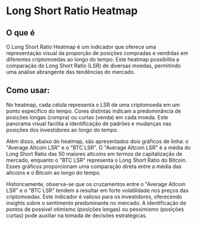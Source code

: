 # Long Short Ratio Heatmap

## O que é

O Long Short Ratio Heatmap é um indicador que oferece uma representação visual da proporção de posições compradas e vendidas em diferentes criptomoedas ao longo do tempo. Este heatmap possibilita a comparação do Long Short Ratio (LSR) de diversas moedas, permitindo uma análise abrangente das tendências do mercado.

## Como usar:

No heatmap, cada célula representa o LSR de uma criptomoeda em um ponto específico do tempo. Cores distintas indicam a predominância de posições longas (compra) ou curtas (venda) em cada moeda. Este panorama visual facilita a identificação de padrões e mudanças nas posições dos investidores ao longo do tempo.


Além disso, abaixo do heatmap, são apresentados dois gráficos de linha: o "Average Altcoin LSR" e o "BTC LSR". O "Average Altcoin LSR" é a média do Long Short Ratio das 50 maiores altcoins em termos de capitalização de mercado, enquanto o "BTC LSR" representa o Long Short Ratio do Bitcoin. Esses gráficos proporcionam uma comparação direta entre a média das altcoins e o Bitcoin ao longo do tempo.

Historicamente, observa-se que os cruzamentos entre o "Average Altcoin LSR" e o "BTC LSR" tendem a resultar em forte volatilidade nos preços das criptomoedas. Este indicador é valioso para os investidores, oferecendo insights sobre o sentimento predominante no mercado. A identificação de pontos de possível otimismo (posições longas) ou pessimismo (posições curtas) pode auxiliar na tomada de decisões estratégicas. 

